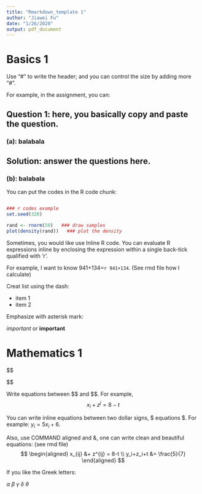 ```yaml
---
title: "Rmarkdown_template 1"
author: "Jiawei Fu"
date: "1/26/2020"
output: pdf_document
---
```


# Basics 1

Use "#" to write the header; and you can control the size by adding more "#".

For example, in the assignment, you can:

## Question 1: here, you basically copy and paste the question.
### (a): balabala
## Solution: answer the questions here. 
### (b): balabala


You can put the codes in the R code chunk:

```r


```




```r
### r codes example
set.seed(320)

rand <- rnorm(50)   ### draw samples 
plot(density(rand))   ### plot the density 
```

Sometimes, you would like use Inline R code. You can evaluate R expressions inline by enclosing the expression within a single back-tick qualified with ‘r’.

For example, I want to know 941+134=`r 941+134`. (See rmd file how I calculate)


Creat list using the dash:

- item 1
- item 2

Emphasize with asterisk mark:

*important* or **important**


# Mathematics 1

$$

$$



Write equations between \$\$ and \$\$. For example,
$$
x_i + z^j = 8-t 
$$

You can write inline equations between two dollar signs, \$ equations \$. For example: $y_i=5x_i+6$.

Also, use COMMAND aligned and \&, one can write clean and beautiful equations: (see rmd file)
$$
\begin{aligned}
x_{ij} &+ z^{ij} = 8-t  \\
y_i+z_i+t &= \frac{5}{7}
\end{aligned}
$$

If you like the Greek letters:

$\alpha$ 
$\beta$
$\gamma$ 
$\delta$
$\theta$


